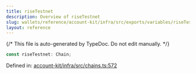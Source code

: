 ```yaml
---
title: riseTestnet
description: Overview of riseTestnet
slug: wallets/reference/account-kit/infra/src/exports/variables/riseTestnet
layout: reference
---
```


{/* This file is auto-generated by TypeDoc. Do not edit manually. */}

```ts
const riseTestnet: Chain;
```

Defined in: [account-kit/infra/src/chains.ts:572](https://github.com/alchemyplatform/aa-sdk/blob/9f926c402d1661309abbf8eae8431e52e8c5e53f/account-kit/infra/src/chains.ts#L572)
